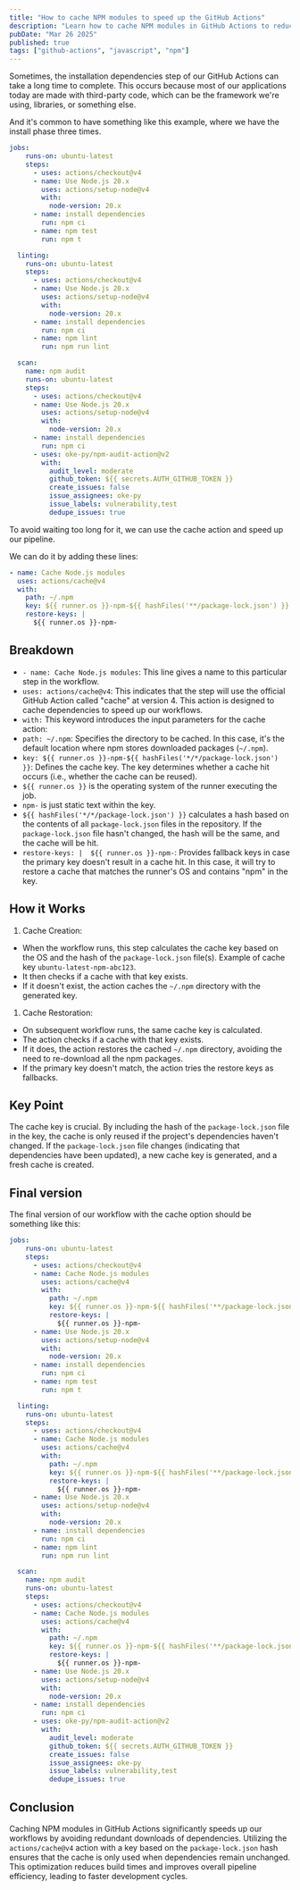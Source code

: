 ```yaml
---
title: "How to cache NPM modules to speed up the GitHub Actions"
description: "Learn how to cache NPM modules in GitHub Actions to reduce build times and improve CI efficiency. Optimize your workflow with simple and effective steps."
pubDate: "Mar 26 2025"
published: true
tags: ["github-actions", "javascript", "npm"]
---
```


Sometimes, the installation dependencies step of our GitHub Actions can take a long time to complete. This occurs because most of our applications today are made with third-party code, which can be the framework we're using, libraries, or something else.

And it's common to have something like this example, where we have the install phase three times.

```yml
jobs:
    runs-on: ubuntu-latest
    steps:
      - uses: actions/checkout@v4
      - name: Use Node.js 20.x
        uses: actions/setup-node@v4
        with:
          node-version: 20.x
      - name: install dependencies
        run: npm ci
      - name: npm test
        run: npm t

  linting:
    runs-on: ubuntu-latest
    steps:
      - uses: actions/checkout@v4
      - name: Use Node.js 20.x
        uses: actions/setup-node@v4
        with:
          node-version: 20.x
      - name: install dependencies
        run: npm ci
      - name: npm lint
        run: npm run lint

  scan:
    name: npm audit
    runs-on: ubuntu-latest
    steps:
      - uses: actions/checkout@v4
      - name: Use Node.js 20.x
        uses: actions/setup-node@v4
        with:
          node-version: 20.x
      - name: install dependencies
        run: npm ci
      - uses: oke-py/npm-audit-action@v2
        with:
          audit_level: moderate
          github_token: ${{ secrets.AUTH_GITHUB_TOKEN }}
          create_issues: false
          issue_assignees: oke-py
          issue_labels: vulnerability,test
          dedupe_issues: true
```

To avoid waiting too long for it, we can use the cache action and speed up our pipeline.

We can do it by adding these lines:

```yml
- name: Cache Node.js modules
  uses: actions/cache@v4
  with:
    path: ~/.npm
    key: ${{ runner.os }}-npm-${{ hashFiles('**/package-lock.json') }}
    restore-keys: |
      ${{ runner.os }}-npm-
```

## Breakdown

- `- name: Cache Node.js modules`: This line gives a name to this particular step in the workflow.
- `uses: actions/cache@v4`: This indicates that the step will use the official GitHub Action called "cache" at version 4. This action is designed to cache dependencies to speed up our workflows.
- `with:` This keyword introduces the input parameters for the cache action:
- `path: ~/.npm`: Specifies the directory to be cached. In this case, it's the default location where npm stores downloaded packages (`~/.npm`).
- `key: ${{ runner.os }}-npm-${{ hashFiles('*/*/package-lock.json') }}`: Defines the cache key. The key determines whether a cache hit occurs (i.e., whether the cache can be reused).
- `${{ runner.os }}` is the operating system of the runner executing the job.
- `npm-` is just static text within the key.
- `${{ hashFiles('*/*/package-lock.json') }}` calculates a hash based on the contents of all `package-lock.json` files in the repository. If the `package-lock.json` file hasn't changed, the hash will be the same, and the cache will be hit.
- `restore-keys: |  ${{ runner.os }}-npm-`: Provides fallback keys in case the primary key doesn't result in a cache hit. In this case, it will try to restore a cache that matches the runner's OS and contains "npm" in the key.

## How it Works

1. Cache Creation:

- When the workflow runs, this step calculates the cache key based on the OS and the hash of the `package-lock.json` file(s). Example of cache key `ubuntu-latest-npm-abc123`.
- It then checks if a cache with that key exists.
- If it doesn't exist, the action caches the `~/.npm` directory with the generated key.

1. Cache Restoration:

- On subsequent workflow runs, the same cache key is calculated.
- The action checks if a cache with that key exists.
- If it does, the action restores the cached `~/.npm` directory, avoiding the need to re-download all the npm packages.
- If the primary key doesn't match, the action tries the restore keys as fallbacks.

## Key Point

The cache key is crucial. By including the hash of the `package-lock.json` file in the key, the cache is only reused if the project's dependencies haven't changed. If the `package-lock.json` file changes (indicating that dependencies have been updated), a new cache key is generated, and a fresh cache is created.

## Final version

The final version of our workflow with the cache option should be something like this:

```yml ins={5,6,7,8,9,10,11,25,26,27,28,29,30,31,46,47,48,49,50,51,52}
jobs:
    runs-on: ubuntu-latest
    steps:
      - uses: actions/checkout@v4
      - name: Cache Node.js modules
        uses: actions/cache@v4
        with:
          path: ~/.npm
          key: ${{ runner.os }}-npm-${{ hashFiles('**/package-lock.json') }}
          restore-keys: |
            ${{ runner.os }}-npm-
      - name: Use Node.js 20.x
        uses: actions/setup-node@v4
        with:
          node-version: 20.x
      - name: install dependencies
        run: npm ci
      - name: npm test
        run: npm t

  linting:
    runs-on: ubuntu-latest
    steps:
      - uses: actions/checkout@v4
      - name: Cache Node.js modules
        uses: actions/cache@v4
        with:
          path: ~/.npm
          key: ${{ runner.os }}-npm-${{ hashFiles('**/package-lock.json') }}
          restore-keys: |
            ${{ runner.os }}-npm-
      - name: Use Node.js 20.x
        uses: actions/setup-node@v4
        with:
          node-version: 20.x
      - name: install dependencies
        run: npm ci
      - name: npm lint
        run: npm run lint

  scan:
    name: npm audit
    runs-on: ubuntu-latest
    steps:
      - uses: actions/checkout@v4
      - name: Cache Node.js modules
        uses: actions/cache@v4
        with:
          path: ~/.npm
          key: ${{ runner.os }}-npm-${{ hashFiles('**/package-lock.json') }}
          restore-keys: |
            ${{ runner.os }}-npm-
      - name: Use Node.js 20.x
        uses: actions/setup-node@v4
        with:
          node-version: 20.x
      - name: install dependencies
        run: npm ci
      - uses: oke-py/npm-audit-action@v2
        with:
          audit_level: moderate
          github_token: ${{ secrets.AUTH_GITHUB_TOKEN }}
          create_issues: false
          issue_assignees: oke-py
          issue_labels: vulnerability,test
          dedupe_issues: true
```

## Conclusion

Caching NPM modules in GitHub Actions significantly speeds up our workflows by avoiding redundant downloads of dependencies. Utilizing the `actions/cache@v4` action with a key based on the `package-lock.json` hash ensures that the cache is only used when dependencies remain unchanged. This optimization reduces build times and improves overall pipeline efficiency, leading to faster development cycles.
